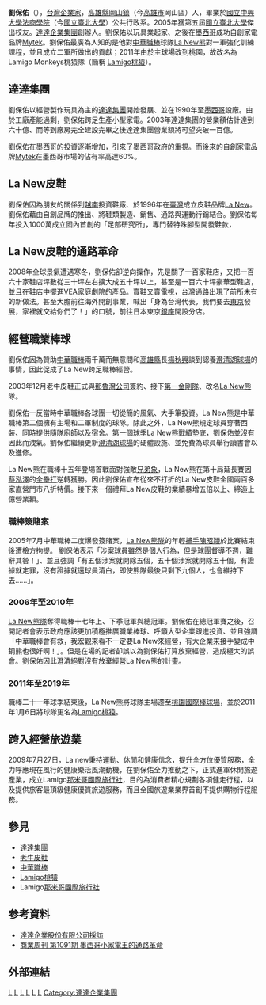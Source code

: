 {{Infobox Person
| name = 劉保佑
| image = 0320總統接見2018年中華職棒總冠軍(劉保佑)(cropped).jpg
| caption = 
| birth_date = {{birth date and age|1951|6|12}}
| birth_place = {{TWN}}[[高雄縣|高雄縣]][[岡山區|岡山鎮]]（今[[高雄市|高雄市]][[岡山區|岡山區]]）
| 国籍 = {{ROC}}
| 籍貫 = 
| 语言 = 國語
| alma_mater = [[國立中興大學法商學院|國立中興大學法商學院]]（今[[國立臺北大學|國立臺北大學]]）公共行政系
[[國立鳳山高級中學|國立鳳山高級中學]]
| occupation = [[達達企業集團|達達企業集團]]創辦人
| networth = 
| spouse = 
| children = 
| website = 
| footnotes = 
}}

'''劉保佑'''（{{bd|1951年|6月12日|catIdx=Liu劉}}），[[台灣|台灣]][[企業家|企業家]]，[[高雄縣|高雄縣]][[岡山區|岡山鎮]]（今[[高雄市|高雄市]]岡山區）人，畢業於[[國立中興大學法商學院|國立中興大學法商學院]]（今[[國立臺北大學|國立臺北大學]]）公共行政系。2005年獲第五屆[[國立臺北大學|國立臺北大學]]傑出校友。[[達達企業集團|達達企業集團]]創辦人。劉保佑以玩具業起家、之後在[[墨西哥|墨西哥]]成功自創家電品牌[[Mytek|Mytek]]。劉保佑最廣為人知的是他對[[中華職棒|中華職棒]]球隊[[La_New熊|La New熊]]對一軍強化訓練課程，並且成立二軍所做出的貢獻；2011年由於主球場改到桃園，故改名為Lamigo Monkeys桃猿隊（簡稱 [[Lamigo桃猿|Lamigo桃猿]]）。

== 達達集團 ==
{{main|達達集團}}

劉保佑以經營製作玩具為主的[[達達集團|達達集團]]開始發展、並在1990年至[[墨西哥|墨西哥]]設廠。由於工廠產能過剩，劉保佑跨足生產小型家電。2003年達達集團的營業額估計達到六十億、而等到廠房完全建設完畢之後達達集團營業額將可望突破一百億。

劉保佑在墨西哥的投資逐漸增加，引來了墨西哥政府的重視。而後來的自創家電品牌[[Mytek|Mytek]]在墨西哥市場的佔有率高達60%。

== La New皮鞋 ==
{{main|La New皮鞋}}

劉保佑因為朋友的關係到[[越南|越南]]投資鞋廠、於1996年在[[臺灣|臺灣]]成立皮鞋品牌[[La_New|La New]]。劉保佑藉由自創品牌的推出、將鞋類製造、銷售、通路與運動行銷結合。劉保佑每年投入1000萬成立國內首創的「足部研究所」，專門替特殊腳型開發鞋款，

== La New皮鞋的通路革命 ==

2008年全球景氣遭遇寒冬，劉保佑卻逆向操作，先是關了一百家鞋店，又把一百六十家鞋店坪數從三十坪左右擴大成五十坪以上，甚至是一百六十坪豪華型鞋店，並且在鞋店中擺進[[VEA|VEA]]家庭劇院的產品。賣鞋又賣電視，台灣通路出現了前所未有的新做法。甚至大膽前往海外開創事業，喊出「身為台灣代表，我們要去[[東京|東京]]發展，家裡就交給你們了！」的口號，前往日本東京[[銀座|銀座]]開設分店。

== 經營職業棒球 ==
{{main|Lamigo桃猿}}

劉保佑因為贊助[[中華職棒|中華職棒]]兩千萬而無意間和[[高雄縣|高雄縣]]長[[楊秋興|楊秋興]]談到認養[[澄清湖球場|澄清湖球場]]的事情，因此促成了La New跨足職棒經營。

2003年12月老牛皮鞋正式與[[那魯灣公司|那魯灣公司]]簽約、接下[[第一金剛隊|第一金剛隊]]、改名[[La_New熊|La New熊]]隊。

劉保佑一反當時中華職棒各球團一切從簡的風氣、大手筆投資。La New熊是中華職棒第二個擁有主場和二軍制度的球隊。除此之外，La New熊規定球員穿著西裝、同時提供隨隊廚師以及宿舍。第一個球季La New熊戰績墊底，劉保佑並沒有因此而洩氣。劉保佑繼續更新[[澄清湖球場|澄清湖球場]]的硬體設施、並免費為球員舉行讀書會以及進修。

La New熊在職棒十五年登場首戰面對強敵[[兄弟象|兄弟象]]，La New熊在第十局延長賽因[[蔡泓澤|蔡泓澤]]的[[全壘打|全壘打]]逆轉獲勝。因此劉保佑宣布從來不打折的La New皮鞋全國兩百多家直營門市八折特價。接下來一個禮拜La New皮鞋的業績暴增五倍以上、締造上億營業額。

=== 職棒簽賭案 ===
2005年7月中華職棒二度爆發簽賭案，[[La_New熊隊|La New熊隊]]的年輕[[捕手|捕手]][[陳昭穎|陳昭穎]]於比賽結束後遭檢方拘提。
劉保佑表示「涉案球員雖然是個人行為，但是球團督導不週，難辭其咎！」、並且強調「有五個涉案就開除五個，五十個涉案就開除五十個，有證據就定罪，沒有證據就還球員清白，即使熊隊最後只剩下九個人，也會維持下去……」。

=== 2006年至2010年 ===
[[La_New熊隊|La New熊隊]]奪得職棒十七年上、下季冠軍與總冠軍。劉保佑在總冠軍賽之後，召開記者會表示政府應該更加積極推廣職業棒球、呼籲大型企業跟進投資、並且強調「中華職棒會有救，我宏觀來看不一定要La New來經營，有大企業來接手變成中鋼熊也很好啊！」。但是在場的記者卻誤以為劉保佑打算放棄經營，造成極大的誤會。劉保佑因此澄清絕對沒有放棄經營La New熊的計畫。

===2011年至2019年===
職棒二十一年球季結束後，La New熊將球隊主場遷至[[桃園國際棒球場|桃園國際棒球場]]，並於2011年1月6日將球隊更名為[[Lamigo桃猿|Lamigo桃猿]]。

==跨入經營旅遊業==
2009年7月27日，La new秉持運動、休閒和健康信念，提升全方位優質服務，全力呼應現在風行的健康樂活風潮動機，在劉保佑全力推動之下，正式進軍休閒旅遊產業，成立Lamigo[[那米哥國際旅行社|那米哥國際旅行社]]，目的為消費者精心規劃各項健走行程，以及提供旅客最頂級健康優質旅遊服務，而且全國旅遊業業界首創不提供購物行程服務。

==參見==
* [[達達集團|達達集團]]
* [[老牛皮鞋|老牛皮鞋]]
* [[中華職棒|中華職棒]]
* [[Lamigo桃猿|Lamigo桃猿]]
*Lamigo[[那米哥國際旅行社|那米哥國際旅行社]]
==参考資料==
{{reflist}}
*[https://web.archive.org/web/20070930123543/http://www.toybase.com.tw/h/n1020373.html 達達企業股份有限公司採訪]
*[http://www.businessweekly.com.tw/webarticle.php?id=34659 商業周刊 第1091期 墨西哥小家電王的通路革命] {{Wayback|url=http://www.businessweekly.com.tw/webarticle.php?id=34659 |date=20091227120846 }}

== 外部連結 ==
{{台灣棒球維基館}}

[[Category:台灣企業家|L]]
[[Category:Lamigo桃猿隊人物|L]]
[[Category:國立中興大學法商學院校友|L]]
[[Category:高雄市人|L]]
[[Category:岡山區人|L]]
[[Category:刘姓|L]]
[[Category:達達企業集團|Category:達達企業集團]]